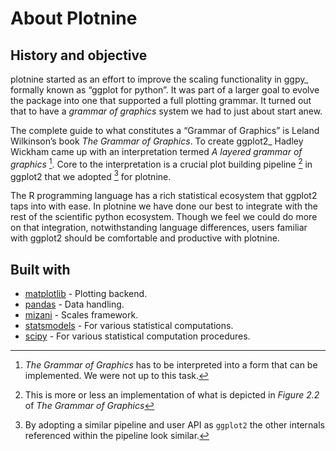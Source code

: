 # About Plotnine

## History and objective

plotnine started as an effort to improve the scaling functionality in
ggpy_ formally known as "ggplot for python". It was part of a larger
goal to evolve the package into one that supported a full plotting
grammar. It turned out that to have a *grammar of graphics* system we
had to just about start anew.

The complete guide to what constitutes a "Grammar of Graphics" is
Leland Wilkinson's book *The Grammar of Graphics*. To create ggplot2_
Hadley Wickham came up with an interpretation termed *A layered grammar
of graphics* [^1]. Core to the interpretation is a crucial plot building
pipeline [^2] in ggplot2 that we adopted [^3] for plotnine.

The R programming language has a rich statistical ecosystem that
ggplot2 taps into with ease. In plotnine we have done our best to
integrate with the rest of the scientific python ecosystem. Though we
feel we could do more on that integration, notwithstanding language
differences, users familiar with ggplot2 should be comfortable
and productive with plotnine.

## Built with

- [matplotlib](http://matplotlib.org) -  Plotting backend.
- [pandas](http://pandas.pydata.org) - Data handling.
- [mizani](https://mizani.readthedocs.io) - Scales framework.
- [statsmodels](http://www.statsmodels.org) - For various statistical computations.
- [scipy](https://scipy.org) -  For various statistical computation procedures.


[^1]: *The Grammar of Graphics* has to be interpreted into a form that
   can be implemented. We were not up to this task.

[^2]: This is more or less an implementation of what is depicted in
   *Figure 2.2* of *The Grammar of Graphics*

[^3]: By adopting a similar pipeline and user API as ``ggplot2`` the
   other internals referenced within the pipeline look similar.
